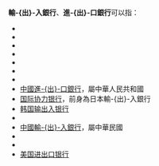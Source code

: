 {{noteTA
|1=zh-tw:輸出入銀行;zh-hk:進出口銀行;zh-cn:进出口银行
}}
'''輸-{出}-入銀行'''、'''進-{出}-口銀行'''可以指：
*{{link-en|輸出入銀行 (孟加拉)|Exim Bank (Bangladesh)}}
*{{link-en|輸出入銀行 (葛摩)|Exim Bank (Comoros)}}
*{{link-en|輸出入銀行 (吉布地)|Exim Bank (Djibouti)}}
*{{link-en|輸出入銀行 (羅馬尼亞)|EximBank (Romania)}}
*{{link-en|輸出入銀行 (坦尚尼亞)|Exim Bank (Tanzania)}}
*{{link-en|輸出入銀行 (烏干達)|Exim Bank (Uganda)}}
*{{link-en|非洲輸出入銀行|African Export–Import Bank}}
*[[中国进出口银行|中國進-{出}-口銀行]]，屬中華人民共和國
*[[国际协力银行|国际协力银行]]，前身為日本輸-{出}-入銀行
*[[韩国输出入银行|韩国输出入银行]]
*{{link-en|奈及利亞輸出入銀行|Nigerian Export-Import Bank}}
*[[中國輸出入銀行|中國輸-{出}-入銀行]]，屬中華民國
*{{link-en|泰國輸出入銀行|Export–Import Bank of Thailand}}
*{{link-en|烏克蘭國家輸出入銀行|State Export-Import Bank of Ukraine}}
*[[美国进出口银行|美国进出口银行]]
{{Disambiguation|cat=五字组织机构消歧义}}